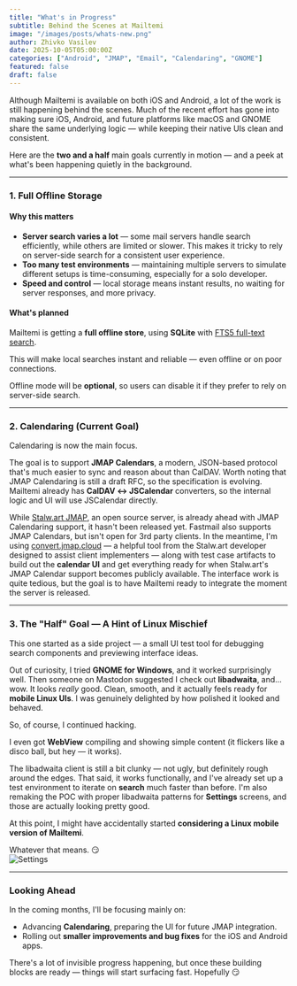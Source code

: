 ```yaml
---
title: "What's in Progress"
subtitle: Behind the Scenes at Mailtemi
image: "/images/posts/whats-new.png"
author: Zhivko Vasilev
date: 2025-10-05T05:00:00Z
categories: ["Android", "JMAP", "Email", "Calendaring", "GNOME"]
featured: false
draft: false
---
```


Although Mailtemi is available on both iOS and Android, a lot of the work is still happening behind the scenes. Much of the recent effort has gone into making sure iOS, Android, and future platforms like macOS and GNOME share the same underlying logic — while keeping their native UIs clean and consistent.

Here are the **two and a half** main goals currently in motion — and a peek at what's been happening quietly in the background.

---

### 1. Full Offline Storage

#### Why this matters

- **Server search varies a lot** — some mail servers handle search efficiently, while others are limited or slower. This makes it tricky to rely on server-side search for a consistent user experience.  
- **Too many test environments** — maintaining multiple servers to simulate different setups is time-consuming, especially for a solo developer.  
- **Speed and control** — local storage means instant results, no waiting for server responses, and more privacy.

#### What's planned

Mailtemi is getting a **full offline store**, using **SQLite** with [FTS5 full-text search](https://sqlite.org/fts5.html).  

This will make local searches instant and reliable — even offline or on poor connections.  

Offline mode will be **optional**, so users can disable it if they prefer to rely on server-side search.

---

### 2. Calendaring (Current Goal)

Calendaring is now the main focus.  

The goal is to support **JMAP Calendars**, a modern, JSON-based protocol that's much easier to sync and reason about than CalDAV. Worth noting that JMAP Calendaring is still a draft RFC, so the specification is evolving. Mailtemi already has **CalDAV ↔ JSCalendar** converters, so the internal logic and UI will use JSCalendar directly.  

While [Stalw.art JMAP](https://stalw.art/), an open source server, is already ahead with JMAP Calendaring support, it hasn't been released yet. Fastmail also supports JMAP Calendars, but isn't open for 3rd party clients. In the meantime, I'm using [convert.jmap.cloud](https://convert.jmap.cloud/) — a helpful tool from the Stalw.art developer designed to assist client implementers — along with test case artifacts to build out the **calendar UI** and get everything ready for when Stalw.art's JMAP Calendar support becomes publicly available. The interface work is quite tedious, but the goal is to have Mailtemi ready to integrate the moment the server is released.

---

### 3. The "Half" Goal — A Hint of Linux Mischief

This one started as a side project — a small UI test tool for debugging search components and previewing interface ideas.  

Out of curiosity, I tried **GNOME for Windows**, and it worked surprisingly well. Then someone on Mastodon suggested I check out **libadwaita**, and… wow. It looks *really* good. Clean, smooth, and it actually feels ready for **mobile Linux UIs**. I was genuinely delighted by how polished it looked and behaved.

So, of course, I continued hacking.  

I even got **WebView** compiling and showing simple content (it flickers like a disco ball, but hey — it works).  

The libadwaita client is still a bit clunky — not ugly, but definitely rough around the edges. That said, it works functionally, and I've already set up a test environment to iterate on **search** much faster than before. I'm also remaking the POC with proper libadwaita patterns for **Settings** screens, and those are actually looking pretty good.

At this point, I might have accidentally started **considering a Linux mobile version of Mailtemi**.  

Whatever that means. 😏  
![Settings](https://files.mastodon.social/media_attachments/files/115/311/761/724/633/202/original/ca51eb507c89c026.png)


---

### Looking Ahead

In the coming months, I'll be focusing mainly on:

- Advancing **Calendaring**, preparing the UI for future JMAP integration.  
- Rolling out **smaller improvements and bug fixes** for the iOS and Android apps.

There's a lot of invisible progress happening, but once these building blocks are ready — things will start surfacing fast. Hopefully 😏

